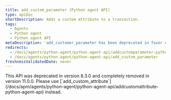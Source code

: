```yaml
---
title: add_custom_parameter (Python agent API)
type: apiDoc
shortDescription: Adds a custom attribute to a transaction.
tags:
  - Agents
  - Python agent
  - Python agent API
metaDescription: 'add_customer_parameter has been deprecated in favor of add_customer_attribute.'
redirects:
  - /docs/agents/python-agent/python-agent-api/addcustomparameter-python-agent-api
  - /docs/agents/python-agent/python-agent-api/add_custom_parameter
freshnessValidatedDate: never
---
```


<Callout variant="caution">
  This API was deprecated in version 8.3.0 and completely removed in version 11.0.0. Please use [`add_custom_attribute`](/docs/apm/agents/python-agent/python-agent-api/addcustomattribute-python-agent-api) instead.
</Callout>
